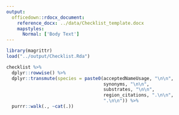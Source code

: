 ```yaml
---
output:
  officedown::rdocx_document:
    reference_docx: ../data/Checklist_template.docx
    mapstyles:
      Normal: ['Body Text']
---
```


```r
library(magrittr)
load("../output/Checklist.Rda")
```

```r
checklist %>% 
  dplyr::rowwise() %>% 
  dplyr::transmute(species = paste0(acceptedNameUsage, "\n\n",
                                    synonyms, "\n\n",
                                    substrates, "\n\n",
                                    region_citations, ".\n\n",
                                    ".\n\n")) %>% 
  purrr::walk(., ~cat(.))
```
